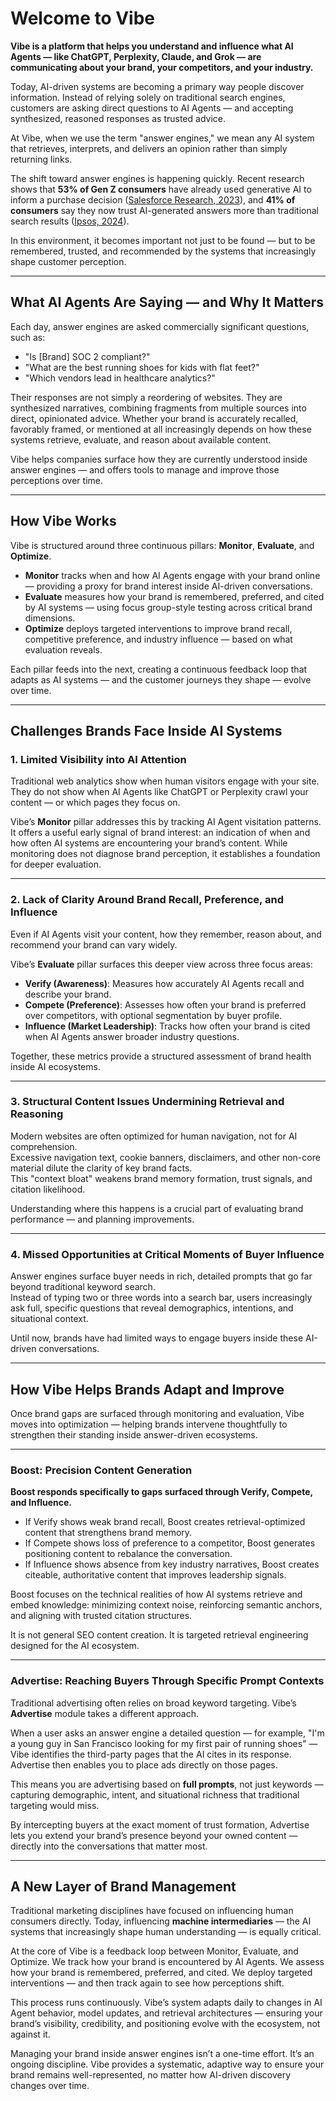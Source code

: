 # Welcome to Vibe

**Vibe is a platform that helps you understand and influence what AI Agents — like ChatGPT, Perplexity, Claude, and Grok — are communicating about your brand, your competitors, and your industry.**

Today, AI-driven systems are becoming a primary way people discover information. Instead of relying solely on traditional search engines, customers are asking direct questions to AI Agents — and accepting synthesized, reasoned responses as trusted advice.

At Vibe, when we use the term "answer engines," we mean any AI system that retrieves, interprets, and delivers an opinion rather than simply returning links.

The shift toward answer engines is happening quickly. Recent research shows that **53% of Gen Z consumers** have already used generative AI to inform a purchase decision ([Salesforce Research, 2023](https://www.salesforce.com/news/stories/state-of-the-connected-customer-6th-edition/)), and **41% of consumers** say they now trust AI-generated answers more than traditional search results ([Ipsos, 2024](https://www.ipsos.com/en-us/news-polls/Ai-Trust-Barometer-2024)).

In this environment, it becomes important not just to be found — but to be remembered, trusted, and recommended by the systems that increasingly shape customer perception.

---

## What AI Agents Are Saying — and Why It Matters

Each day, answer engines are asked commercially significant questions, such as:

- "Is [Brand] SOC 2 compliant?"
- "What are the best running shoes for kids with flat feet?"
- "Which vendors lead in healthcare analytics?"

Their responses are not simply a reordering of websites. They are synthesized narratives, combining fragments from multiple sources into direct, opinionated advice. Whether your brand is accurately recalled, favorably framed, or mentioned at all increasingly depends on how these systems retrieve, evaluate, and reason about available content.

Vibe helps companies surface how they are currently understood inside answer engines — and offers tools to manage and improve those perceptions over time.

---

## How Vibe Works

Vibe is structured around three continuous pillars: **Monitor**, **Evaluate**, and **Optimize**.

- **Monitor** tracks when and how AI Agents engage with your brand online — providing a proxy for brand interest inside AI-driven conversations.
- **Evaluate** measures how your brand is remembered, preferred, and cited by AI systems — using focus group-style testing across critical brand dimensions.
- **Optimize** deploys targeted interventions to improve brand recall, competitive preference, and industry influence — based on what evaluation reveals.

Each pillar feeds into the next, creating a continuous feedback loop that adapts as AI systems — and the customer journeys they shape — evolve over time.

---

## Challenges Brands Face Inside AI Systems

### 1. Limited Visibility into AI Attention

Traditional web analytics show when human visitors engage with your site. They do not show when AI Agents like ChatGPT or Perplexity crawl your content — or which pages they focus on.

Vibe’s **Monitor** pillar addresses this by tracking AI Agent visitation patterns. It offers a useful early signal of brand interest: an indication of when and how often AI systems are encountering your brand’s content. While monitoring does not diagnose brand perception, it establishes a foundation for deeper evaluation.

---

### 2. Lack of Clarity Around Brand Recall, Preference, and Influence

Even if AI Agents visit your content, how they remember, reason about, and recommend your brand can vary widely.

Vibe’s **Evaluate** pillar surfaces this deeper view across three focus areas:

- **Verify (Awareness)**: Measures how accurately AI Agents recall and describe your brand.
- **Compete (Preference)**: Assesses how often your brand is preferred over competitors, with optional segmentation by buyer profile.
- **Influence (Market Leadership)**: Tracks how often your brand is cited when AI Agents answer broader industry questions.

Together, these metrics provide a structured assessment of brand health inside AI ecosystems.

---

### 3. Structural Content Issues Undermining Retrieval and Reasoning

Modern websites are often optimized for human navigation, not for AI comprehension.  
Excessive navigation text, cookie banners, disclaimers, and other non-core material dilute the clarity of key brand facts.  
This "context bloat" weakens brand memory formation, trust signals, and citation likelihood.

Understanding where this happens is a crucial part of evaluating brand performance — and planning improvements.

---

### 4. Missed Opportunities at Critical Moments of Buyer Influence

Answer engines surface buyer needs in rich, detailed prompts that go far beyond traditional keyword search.  
Instead of typing two or three words into a search bar, users increasingly ask full, specific questions that reveal demographics, intentions, and situational context.

Until now, brands have had limited ways to engage buyers inside these AI-driven conversations.

---

## How Vibe Helps Brands Adapt and Improve

Once brand gaps are surfaced through monitoring and evaluation, Vibe moves into optimization — helping brands intervene thoughtfully to strengthen their standing inside answer-driven ecosystems.

---

### Boost: Precision Content Generation

**Boost responds specifically to gaps surfaced through Verify, Compete, and Influence.**

- If Verify shows weak brand recall, Boost creates retrieval-optimized content that strengthens brand memory.
- If Compete shows loss of preference to a competitor, Boost generates positioning content to rebalance the conversation.
- If Influence shows absence from key industry narratives, Boost creates citeable, authoritative content that improves leadership signals.

Boost focuses on the technical realities of how AI systems retrieve and embed knowledge: minimizing context noise, reinforcing semantic anchors, and aligning with trusted citation structures.

It is not general SEO content creation. It is targeted retrieval engineering designed for the AI ecosystem.

---

### Advertise: Reaching Buyers Through Specific Prompt Contexts

Traditional advertising often relies on broad keyword targeting. Vibe’s **Advertise** module takes a different approach.

When a user asks an answer engine a detailed question — for example, "I'm a young guy in San Francisco looking for my first pair of running shoes" — Vibe identifies the third-party pages that the AI cites in its response. Advertise then enables you to place ads directly on those pages.

This means you are advertising based on **full prompts**, not just keywords — capturing demographic, intent, and situational richness that traditional targeting would miss.

By intercepting buyers at the exact moment of trust formation, Advertise lets you extend your brand’s presence beyond your owned content — directly into the conversations that matter most.

---

## A New Layer of Brand Management

Traditional marketing disciplines have focused on influencing human consumers directly. Today, influencing **machine intermediaries** — the AI systems that increasingly shape human understanding — is equally critical.

At the core of Vibe is a feedback loop between Monitor, Evaluate, and Optimize. We track how your brand is encountered by AI Agents. We assess how your brand is remembered, preferred, and cited. We deploy targeted interventions — and then track again to see how perceptions shift.

This process runs continuously. Vibe’s system adapts daily to changes in AI Agent behavior, model updates, and retrieval architectures — ensuring your brand’s visibility, credibility, and positioning evolve with the ecosystem, not against it.

Managing your brand inside answer engines isn’t a one-time effort. It’s an ongoing discipline. Vibe provides a systematic, adaptive way to ensure your brand remains well-represented, no matter how AI-driven discovery changes over time.